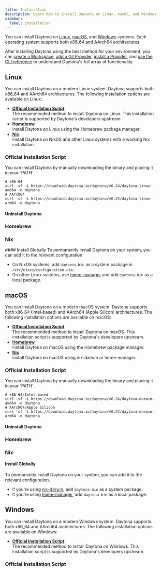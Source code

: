 ```yaml
---
title: Installation
description: Learn how to install Daytona on Linux, macOS, and Windows.
sidebar:
  label: Installation
---
```



You can install Daytona on [Linux](#linux), [macOS](#macos), and [Windows](#windows) systems.
Each operating system supports both x86_64 and AArch64 architectures.

After installing Daytona using the best method for your environment, you can [create a Workspace](../usage/workspaces#create-a-workspace), [add a Git Provider](../configuration/git-providers#add-a-git-provider), [install a Provider](../configuration/providers#install-a-provider), and [use the CLI reference](../reference/cli) to understand Daytona's full array of functionality.

## Linux

You can install Daytona on a modern Linux system.
Daytona supports both x86_64 and AArch64 architectures.
The following installation options are available on Linux:

* __[Official Installation Script](#official-installation-script)__  
    The recommended method to install Daytona on Linux.
    This installation script is supported by Daytona's developers upstream.
* __[Homebrew](#homebrew)__  
    Install Daytona on Linux using the Homebrew package manager.
* __[Nix](#nix)__  
    Install Daytona on NixOS and other Linux systems with a working Nix installation.

### Official Installation Script

<ScriptUnix/>

<Aside type="note">
You can install Daytona by manually downloading the binary and placing it in your `PATH`.

```shell
# x86-64
curl -sf -L https://download.daytona.io/daytona/v0.24/daytona-linux-amd64 -o daytona
# AArch64
curl -sf -L https://download.daytona.io/daytona/v0.24/daytona-linux-arm64 -o daytona
```

</Aside>

#### Uninstall Daytona

<UninstallUnix/>

### Homebrew

<Homebrew/>

### Nix

<Nix/>
#### Install Globally
To permanently install Daytona on your system, you can add it to the relevant configuration.

* On NixOS systems, add `daytona-bin` as a system package in `/etc/nixos/configuration.nix`.
* On other Linux systems, use [home-manager](https://github.com/nix-community/home-manager) and add `daytona-bin` as a local package.

## macOS

You can install Daytona on a modern macOS system.
Daytona supports both x86_64 (Intel-based) and AArch64 (Apple Silicon) architectures.
The following installation options are available on macOS:

* __[Official Installation Script](#official-installation-script-1)__  
    The recommended method to install Daytona on macOS.
    This installation script is supported by Daytona's developers upstream.
* __[Homebrew](#homebrew-1)__  
    Install Daytona on macOS using the Homebrew package manager.
* __[Nix](#nix-1)__  
    Install Daytona on macOS using nix-darwin or home-manager.

### Official Installation Script

<ScriptUnix/>

<Aside type="note">
You can install Daytona by manually downloading the binary and placing it in your `PATH`.

```shell
# x86-64/Intel-based
curl -sf -L https://download.daytona.io/daytona/v0.24/daytona-darwin-amd64 -o daytona
# AArch64/Apple Silicon
curl -sf -L https://download.daytona.io/daytona/v0.24/daytona-darwin-arm64 -o daytona
```

</Aside>

#### Uninstall Daytona

<UninstallUnix/>

### Homebrew

<Homebrew/>

### Nix

<Nix/>

#### Install Globally

To permanently install Daytona on your system, you can add it to the relevant configuration.

* If you're using [nix-darwin](https://github.com/LnL7/nix-darwin), add `daytona-bin` as a system package.
* If you're using [home-manager](https://github.com/nix-community/home-manager), add `daytona-bin` as a local package.

## Windows

You can install Daytona on a modern Windows system.
Daytona supports both x86_64 and AArch64 architectures.
The following installation options are available on Windows:

* __[Official Installation Script](#official-installation-script-2)__  
    The recommended method to install Daytona on Windows.
    This installation script is supported by Daytona's developers upstream.

### Official Installation Script

<ScriptPowerShell/>
